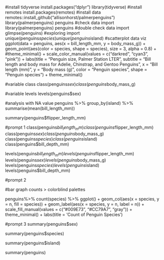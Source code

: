 #install tidyverse
install.packages("dplyr")
library(tidyverse)
#install remotes
install.packages(remotes)
#install data
remotes::install_github("allisonhorst/palmerpenguins")
library(palmerpenguins)
penguins
#check data import
library(palmerpenguins)
penguins
#double check data import
glimpse(penguins)
#exploring import
unique(penguins$species)
unique(penguins$island)
#scatterplot data viz
ggplot(data = penguins,
aes(x = bill_length_mm, y = body_mass_g)) +
geom_point(aes(color = species, shape = species),
size = 3, alpha = 0.8) +
#theme_minimal() +
scale_color_manual(values = c("darkred", "cyan3", "pink")) +
labs(title = "Penguin size, Palmer Station LTER",
subtitle = "Bill length and body mass for Adelie, Chinstrap, and Gentoo Penguins",
x = "Bill length (mm)",
y = "Body mass (g)",
color = "Penguin species",
shape = "Penguin species") +
theme_minimal()


#variable class
class(penguins$sex)
class(penguins$body_mass_g)

#variable levels
levels(penguins$sex)

#analysis with NA value
penguins %>%
group_by(island) %>%
summarise(mean(bill_length_mm))

summary(penguins$flipper_length_mm)

#prompt 1
class(penguins$bill_length_mm)
class(penguins$flipper_length_mm)
class(penguins$sex)
class(penguins$body_mass_g)
class(penguins$species)
class(penguins$island)
class(penguins$bill_depth_mm)

levels(penguins$bill_length_mm)
levels(penguins$flipper_length_mm)
levels(penguins$sex)
levels(penguins$body_mass_g)
levels(penguins$species)
levels(penguins$island)
levels(penguins$bill_depth_mm)


#prompt 2

#bar graph counts > colorblind palettes

penguins%>%
count(species) %>%
ggplot() + geom_col(aes(x = species, y = n, fill = species)) + geom_label(aes(x = species, y = n, label = n)) +
scale_fill_manual(values = c("#009E73", "#CC79A7", "gray")) +
theme_minimal() +
labs(title = 'Count of Penguin Species')

#prompt 3
summary(penguins$sex)

summary(penguins$species)

summary(penguins$island)

summary(penguins)